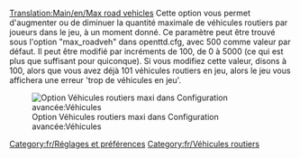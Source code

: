 [[Translation:Main/en/Max road vehicles]]
{{en/-}}
Cette option vous permet d'augmenter ou de diminuer la quantité maximale de véhicules routiers par joueurs dans le jeu, à un moment donné. Ce paramètre peut être trouvé sous l'option "max_roadveh" dans openttd.cfg, avec 500 comme valeur par défaut. Il peut être modifié par incréments de 100, de 0 à 5000 (ce qui est plus que suffisant pour quiconque). Si vous modifiez cette valeur, disons à 100, alors que vous avez déjà 101 véhicules routiers en jeu, alors le jeu vous affichera une erreur 'trop de véhicules en jeu'.

[[File:en/maxvehiclesroadvehicles.png|frame|Option Véhicules routiers maxi dans Configuration avancée:Véhicules]]

[[Category:fr/Réglages et préférences]]
[[Category:fr/Véhicules routiers]]